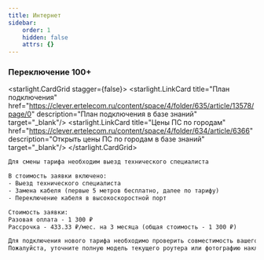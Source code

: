 ```yaml
---
title: Интернет
sidebar:
    order: 1
    hidden: false
    attrs: {}
---
```


### Переключение 100+
<starlight.CardGrid stagger={false}>
    <starlight.LinkCard title="План подключения"
                        href="https://clever.ertelecom.ru/content/space/4/folder/635/article/13578/page/0"
                        description="План подключения в базе знаний" target="_blank"/>
    <starlight.LinkCard title="Цены ПС по городам"
                        href="https://clever.ertelecom.ru/content/space/4/folder/634/article/6366"
                        description="Открыть цены ПС по городам в базе знаний" target="_blank"/>
</starlight.CardGrid>

```txt
Для смены тарифа необходим выезд технического специалиста

В стоимость заявки включено:
- Выезд технического специалиста
- Замена кабеля (первые 5 метров бесплатно, далее по тарифу)
- Переключение кабеля в высокоскоростной порт

Стоимость заявки:
Разовая оплата - 1 300 ₽
Рассрочка - 433.33 ₽/мес. на 3 месяца (общая стоимость - 1 300 ₽)

Для подключения нового тарифа необходимо проверить совместимость вашего роутера
Пожалуйста, уточните полную модель текущего роутера или фотографию наклейки с его задней панели 🙏
```